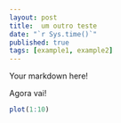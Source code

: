 ```yaml
---
layout: post
title:  um outro teste
date: "`r Sys.time()`"
published: true
tags: [example1, example2]
---
```


Your markdown here!

Agora vai!


```r
plot(1:10)
```
